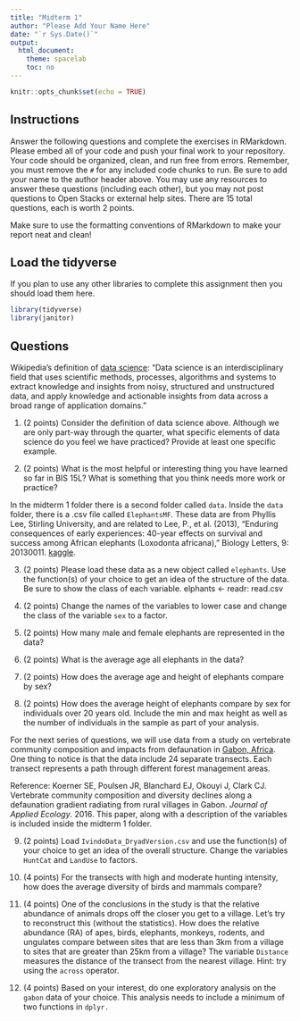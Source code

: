 ```yaml
---
title: "Midterm 1"
author: "Please Add Your Name Here"
date: "`r Sys.Date()`"
output:
  html_document:
    theme: spacelab
    toc: no
---
```


```r
knitr::opts_chunk$set(echo = TRUE)
```

## Instructions
Answer the following questions and complete the exercises in RMarkdown. Please embed all of your code and push your final work to your repository. Your code should be organized, clean, and run free from errors. Remember, you must remove the `#` for any included code chunks to run. Be sure to add your name to the author header above. You may use any resources to answer these questions (including each other), but you may not post questions to Open Stacks or external help sites. There are 15 total questions, each is worth 2 points.  

Make sure to use the formatting conventions of RMarkdown to make your report neat and clean!  

## Load the tidyverse
If you plan to use any other libraries to complete this assignment then you should load them here.
```r
library(tidyverse)
library(janitor)
```

## Questions  

Wikipedia's definition of [data science](https://en.wikipedia.org/wiki/Data_science): "Data science is an interdisciplinary field that uses scientific methods, processes, algorithms and systems to extract knowledge and insights from noisy, structured and unstructured data, and apply knowledge and actionable insights from data across a broad range of application domains."  

1. (2 points) Consider the definition of data science above. Although we are only part-way through the quarter, what specific elements of data science do you feel we have practiced? Provide at least one specific example.  

2. (2 points) What is the most helpful or interesting thing you have learned so far in BIS 15L? What is something that you think needs more work or practice?  

In the midterm 1 folder there is a second folder called `data`. Inside the `data` folder, there is a .csv file called `ElephantsMF`. These data are from Phyllis Lee, Stirling University, and are related to Lee, P., et al. (2013), "Enduring consequences of early experiences: 40-year effects on survival and success among African elephants (Loxodonta africana)," Biology Letters, 9: 20130011. [kaggle](https://www.kaggle.com/mostafaelseidy/elephantsmf).  

3. (2 points) Please load these data as a new object called `elephants`. Use the function(s) of your choice to get an idea of the structure of the data. Be sure to show the class of each variable.
elphants <- readr: read.csv 

4. (2 points) Change the names of the variables to lower case and change the class of the variable `sex` to a factor.


5. (2 points) How many male and female elephants are represented in the data?


6. (2 points) What is the average age all elephants in the data?


7. (2 points) How does the average age and height of elephants compare by sex?


8. (2 points) How does the average height of elephants compare by sex for individuals over 20 years old. Include the min and max height as well as the number of individuals in the sample as part of your analysis.  


For the next series of questions, we will use data from a study on vertebrate community composition and impacts from defaunation in [Gabon, Africa](https://en.wikipedia.org/wiki/Gabon). One thing to notice is that the data include 24 separate transects. Each transect represents a path through different forest management areas.  

Reference: Koerner SE, Poulsen JR, Blanchard EJ, Okouyi J, Clark CJ. Vertebrate community composition and diversity declines along a defaunation gradient radiating from rural villages in Gabon. _Journal of Applied Ecology_. 2016. This paper, along with a description of the variables is included inside the midterm 1 folder.  

9. (2 points) Load `IvindoData_DryadVersion.csv` and use the function(s) of your choice to get an idea of the overall structure. Change the variables `HuntCat` and `LandUse` to factors.


10. (4 points) For the transects with high and moderate hunting intensity, how does the average diversity of birds and mammals compare?


11. (4 points) One of the conclusions in the study is that the relative abundance of animals drops off the closer you get to a village. Let's try to reconstruct this (without the statistics). How does the relative abundance (RA) of apes, birds, elephants, monkeys, rodents, and ungulates compare between sites that are less than 3km from a village to sites that are greater than 25km from a village? The variable `Distance` measures the distance of the transect from the nearest village. Hint: try using the `across` operator.  


12. (4 points) Based on your interest, do one exploratory analysis on the `gabon` data of your choice. This analysis needs to include a minimum of two functions in `dplyr.`